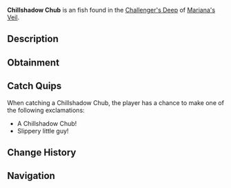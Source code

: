 {{FishInfobox
|image          = Chillshadow Chub.png
|rarity         = Uncommon
|sea            = First Sea
|location       = [[Challenger's Deep]]
|sublocation    = 
|sources        = Fishing Rod
|radar_location = 
|xp             = 100
|weather        = Clear
|time           = Day
|season         = 
|bait           = Insect
|base_weight    = 1.6
|base_value     = 100
|weight_range   = 1
|base_chance    = 45
|base_resil     = 70
}}
'''Chillshadow Chub''' is an {{Rarity|Uncommon}} fish found in the [[Challenger's Deep]] of [[Mariana's Veil]].

== Description ==
{{Description|A small fish that blends into the icy shadows of the deep.|Bestiary Entry}}

== Obtainment ==
{{Description|Found in areas with heavy ice cover, especially under clear skies.|Bestiary Hint}}
{{Fish Availability|
Mariana's Veil/Challenger's Deep
|top_rods      = 
Rapid Rod\233365.45\55882.26;
Fungal Rod\223420.19\56927.17;
Firefly Rod\220951.96\64409.21;
Firework Rod\220919.49\38408.22;
Crystalized Rod\220919.49\38408.22;
Training Rod\192857.14\66902.65;
Antler Rod\206537.84\52625.57;
Nocturnal Rod\134569.84\80383.46;
Fast Rod\212183.54\58610.14;
Plastic Rod\161244.77\47407.26;
Astralhook Rod\220795.47\51562.72;
No-Life Rod\213737.8\47592.93;
Ethereal Prism Rod\212933.84\50298.63;
Seraphic Rod\212087.09\47225.36;
Avalanche Rod\210078.58\33055.6;
Depthseeker Rod\208717.45\36868.73;
Verdant Shear Rod\198484.85\40283.9;
Challenger's Rod\194273.22\43258.76;
Rod Of The Forgotten Fang\193682.79\43127.29;
Blazebringer Rod\185380.69\37992.32;
Zeus Rod\183660.15\40256.01;
Volcanic Rod\179339.34\30549.97;
Rod Of The Depths\175942.28\39177.01;
Trident Rod\171306.13\33513.54;
Free Spirit Rod\168274.95\33431.93;
Rod Of The Exalted One\165259.92\36798.37;
Steady Rod\117297.66\24264.79
|recommended   = No-Life Rod
}}

== Catch Quips ==
When catching a Chillshadow Chub, the player has a chance to make one of the following exclamations:
* A Chillshadow Chub!
* Slippery little guy!

== Change History ==
{{Change History|{{subst:Current Version}}}}

== Navigation ==
{{Fish Navbox|Challenger's Deep}}